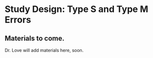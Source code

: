 # Study Design: Type S and Type M Errors

## Materials to come.

Dr. Love will add materials here, soon.